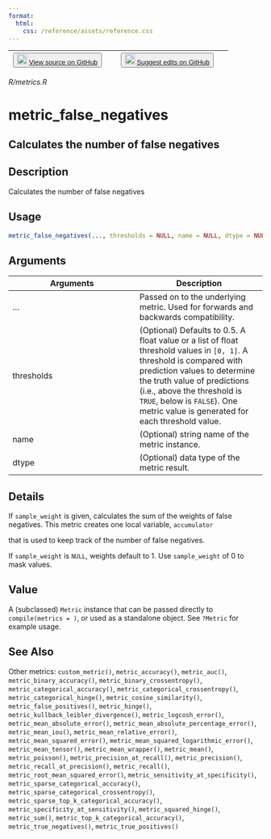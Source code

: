 ```yaml
---
format:
  html:
    css: /reference/assets/reference.css
---
```


| <button class="button"> ![](/reference/assets/GitHub-Mark-32px.png){width="20"} [View source on GitHub](https://github.com/rstudio/keras//blob/main/R/metrics.R) </button> | <button class="button"> ![](/reference/assets/GitHub-Mark-32px.png){width="20"} [Suggest edits on GitHub](https://github.com/rstudio/keras//edit/main/R/metrics.R) </button> |
|:------------------------------:|:--------------------------------------:|

*R/metrics.R*

# metric_false_negatives

## Calculates the number of false negatives

## Description
Calculates the number of false negatives 


## Usage
```r
metric_false_negatives(..., thresholds = NULL, name = NULL, dtype = NULL) 
```

## Arguments
|Arguments|Description|
|---|---|
| ... | Passed on to the underlying metric. Used for forwards and backwards compatibility. |
| thresholds | (Optional) Defaults to 0.5. A float value or a list of float threshold values in `[0, 1]`. A threshold is compared with prediction values to determine the truth value of predictions (i.e., above the threshold is `TRUE`, below is `FALSE`). One metric value is generated for each threshold value. |
| name | (Optional) string name of the metric instance. |
| dtype | (Optional) data type of the metric result. |

## Details

If `sample_weight` is given, calculates the sum of the weights of false negatives. This metric creates one local variable, `accumulator`

that is used to keep track of the number of false negatives. 

If `sample_weight` is `NULL`, weights default to 1. Use `sample_weight` of 0 to mask values. 


## Value
A (subclassed) `Metric` instance that can be passed directly to `compile(metrics = )`, or used as a standalone object. See `?Metric` for example usage. 



## See Also
Other metrics:  `custom_metric()`, `metric_accuracy()`, `metric_auc()`, `metric_binary_accuracy()`, `metric_binary_crossentropy()`, `metric_categorical_accuracy()`, `metric_categorical_crossentropy()`, `metric_categorical_hinge()`, `metric_cosine_similarity()`, `metric_false_positives()`, `metric_hinge()`, `metric_kullback_leibler_divergence()`, `metric_logcosh_error()`, `metric_mean_absolute_error()`, `metric_mean_absolute_percentage_error()`, `metric_mean_iou()`, `metric_mean_relative_error()`, `metric_mean_squared_error()`, `metric_mean_squared_logarithmic_error()`, `metric_mean_tensor()`, `metric_mean_wrapper()`, `metric_mean()`, `metric_poisson()`, `metric_precision_at_recall()`, `metric_precision()`, `metric_recall_at_precision()`, `metric_recall()`, `metric_root_mean_squared_error()`, `metric_sensitivity_at_specificity()`, `metric_sparse_categorical_accuracy()`, `metric_sparse_categorical_crossentropy()`, `metric_sparse_top_k_categorical_accuracy()`, `metric_specificity_at_sensitivity()`, `metric_squared_hinge()`, `metric_sum()`, `metric_top_k_categorical_accuracy()`, `metric_true_negatives()`, `metric_true_positives()`

